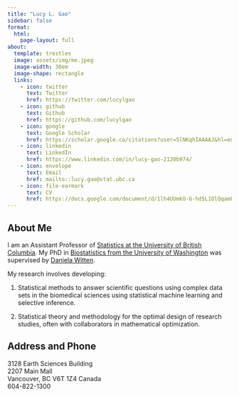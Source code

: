 ```yaml
---
title: "Lucy L. Gao"
sidebar: false
format: 
  html: 
    page-layout: full
about:
  template: trestles
  image: assets/img/me.jpeg
  image-width: 30em
  image-shape: rectangle
  links: 
    - icon: twitter
      text: Twitter
      href: https://twitter.com/lucylgao
    - icon: github
      text: Github
      href: https://github.com/lucylgao
    - icon: google 
      text: Google Scholar
      href: https://scholar.google.ca/citations?user=5lNKqhIAAAAJ&hl=en
    - icon: linkedin
      text: LinkedIn 
      href: https://www.linkedin.com/in/lucy-gao-2120b974/
    - icon: envelope 
      text: Email
      href: mailto::lucy.gao@stat.ubc.ca
    - icon: file-earmark
      text: CV 
      href: https://docs.google.com/document/d/1lh4UUmkO-6-hd5L1OlQqamPGyIpI_zZnbwcTgNBBHIo/edit?usp=sharing      
---
```


## About Me 
I am an Assistant Professor of [Statistics at the University of British Columbia](https://www.stat.ubc.ca/). My PhD in [Biostatistics from the University of Washington](https://www.biostat.washington.edu/) was supervised by [Daniela Witten](https://www.danielawitten.com/). 

My research involves developing:

1. Statistical methods to answer scientific questions using complex data sets in the biomedical sciences using statistical machine learning and selective inference.

2. Statistical theory and methodology for the optimal design of research studies, often with collaborators in mathematical optimization.



## Address and Phone 
3128 Earth Sciences Building </br>
2207 Main Mall </br> 
Vancouver, BC V6T 1Z4 Canada </br> 
604-822-1300

